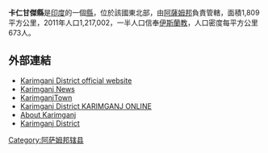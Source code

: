 '''卡仁甘傑縣'''是[[印度|印度]]的一個[[縣|縣]]，位於該國東北部，由[[阿薩姆邦|阿薩姆邦]]負責管轄，面積1,809平方公里，2011年人口1,217,002，一半人口信奉[[伊斯蘭教|伊斯蘭教]]，人口密度每平方公里673人。

==外部連結==
* [https://web.archive.org/web/20141019002458/http://karimganj.gov.in/ Karimganj District official website]
*[https://web.archive.org/web/20191102162419/https://www.karimganj.online/ Karimganj News]
* [http://www.facebook.com/ KarimganjTown]{{Wayback|url=http://www.facebook.com/ |date=20050408055255 }}
* [http://www.karimganj.com/ Karimganj District KARIMGANJ ONLINE] {{Wayback|url=http://www.karimganj.com/ |date=20210212021822 }}
* [https://web.archive.org/web/20080511175318/http://silchartoday.com/tour_travels/assam/silchar/karimganj_home.htm About Karimganj]
* [http://www.gloriousindia.com/places/as/karimganj.html Karimganj District] {{Wayback|url=http://www.gloriousindia.com/places/as/karimganj.html |date=20210215051440 }}

{{印度行政区划小作品}}
[[Category:阿萨姆邦辖县|Category:阿萨姆邦辖县]]